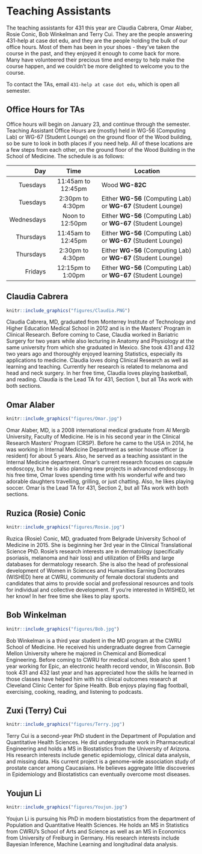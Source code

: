 # Teaching Assistants

The teaching assistants for 431 this year are Claudia Cabrera, Omar Alaber, Rosie Conic, Bob Winkelman and Terry Cui. They are the people answering 431-help at case dot edu, and they are the people holding the bulk of our office hours. Most of them has been in your shoes - they've taken the course in the past, and they enjoyed it enough to come back for more. Many have volunteered their precious time and energy to help make the course happen, and we couldn't be more delighted to welcome you to the course.

To contact the TAs, email `431-help at case dot edu`, which is open all semester.

## Office Hours for TAs

Office hours will begin on January 23, and continue through the semester. Teaching Assistant Office Hours are (mostly) held in WG-56 (Computing Lab) or WG-67 (Student Lounge) on the ground floor of the Wood building, so be sure to look in both places if you need help. 
All of these locations are a few steps from each other, on the ground floor of the Wood Building in the School of Medicine. The schedule is as follows:

Day | Time | Location
--------: | :----------------: | -------------------------------------
Tuesdays  | 11:45am to 12:45pm | Wood **WG-82C**
Tuesdays  | 2:30pm to 4:30pm | Either **WG-56** (Computing Lab) or **WG-67** (Student Lounge)
Wednesdays | Noon to 12:50pm | Either **WG-56** (Computing Lab) or **WG-67** (Student Lounge)
Thursdays | 11:45am to 12:45pm | Either **WG-56** (Computing Lab) or **WG-67** (Student Lounge)
Thursdays  | 2:30pm to 4:30pm | Either **WG-56** (Computing Lab) or **WG-67** (Student Lounge)
Fridays | 12:15pm to 1:00pm | Either **WG-56** (Computing Lab) or **WG-67** (Student Lounge)

## Claudia Cabrera

```r
knitr::include_graphics("figures/Claudia.PNG")
```

Claudia Cabrera, MD, graduated from Monterrey Institute of Technology and Higher Education Medical School in 2012 and is in the Masters' Program in Clinical Research. Before coming to Case, Claudia worked in Bariatric Surgery for two years while also lecturing in Anatomy and Physiology at the same university from which she graduated in Mexico. She took 431 and 432 two years ago and thoroughly enjoyed learning Statistics, especially its applications to medicine. Claudia loves doing Clinical Research as well as learning and teaching. Currently her research is related to melanoma and head and neck surgery. In her free time, Claudia loves playing basketball, and reading. Claudia is the Lead TA for 431, Section 1, but all TAs work with both sections. 

## Omar Alaber

```r
knitr::include_graphics("figures/Omar.jpg")
```

Omar Alaber, MD, is a 2008 international medical graduate from Al Mergib University, Faculty of Medicine. He is in his second year in the Clinical Research Masters' Program (CRSP). Before he came to the USA in 2014, he was working in Internal Medicine Department as senior house officer (a resident) for about 5 years. Also, he served as a teaching assistant in the Internal Medicine department. Omar's current research focuses on capsule endoscopy, but he is also planning new projects in advanced endoscopy. In his free time, Omar loves spending time with his wonderful wife and two adorable daughters travelling, grilling, or just chatting. Also, he likes playing soccer. Omar is the Lead TA for 431, Section 2, but all TAs work with both sections.

## Ruzica (Rosie) Conic

```r
knitr::include_graphics("figures/Rosie.jpg")
```

Ruzica (Rosie) Conic, MD, graduated from Belgrade University School of Medicine in 2015. She is beginning her 3rd year in the Clinical Translational Science PhD. Rosie's research interests are in dermatology (specifically psoriasis, melanoma and hair loss) and utilization of EHRs and large databases for dermatology research. She is also the head of professional development of Women in Sciences and Humanities Earning Doctorates (WISHED) here at CWRU, community of female doctoral students and candidates that aims to provide social and professional resources and tools for individual and collective development. If you're interested in WISHED, let her know! In her free time she likes to play sports.

## Bob Winkelman

```r
knitr::include_graphics("figures/Bob.jpg")
```

Bob Winkelman is a third year student in the MD program at the CWRU School of Medicine. He received his undergraduate degree from Carnegie Mellon University where he majored in Chemical and Biomedical Engineering.  Before coming to CWRU for medical school, Bob also spent 1 year working for Epic, an electronic health record vendor, in Wisconsin. Bob took 431 and 432 last year and has appreciated how the skills he learned in those classes have helped him with his clinical outcomes research at Cleveland Clinic Center for Spine Health.  Bob enjoys playing flag football, exercising, cooking, reading, and listening to podcasts. 

## Zuxi (Terry) Cui

```r
knitr::include_graphics("figures/Terry.jpg")
```

Terry Cui is a second-year PhD student in the Department of Population and Quantitative Health Sciences. He did undergraduate work in Pharmaceutical Engineering and holds a MS in Biostatistics from the University of Arizona. His research interests include genetic epidemiology, clinical data analysis, and missing data. His current project is a genome-wide association study of prostate cancer among Caucasians. He believes aggregate little discoveries in Epidemiology and Biostatistics can eventually overcome most diseases.

## Youjun Li

```r
knitr::include_graphics("figures/Youjun.jpg")
```

Youjun Li is pursuing his PhD in modern biostatistics from the department of Population and Quantitative Health Sciences. He holds an MS in Statistics from CWRU's School of Arts and Science as well as an MS in Economics from University of Freiburg in Germany. His research interests include Bayesian Inference, Machine Learning and longitudinal data analysis.

